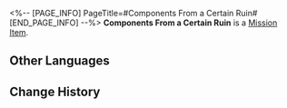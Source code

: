 <%-- [PAGE_INFO]
PageTitle=#Components From a Certain Ruin#
[END_PAGE_INFO] --%>
{{Item Infobox
|id          = 140436
|image       = Item Components From a Certain Ruin.png
|type        = Mission Item
|invCategory = Missions
|rarity      = 3
|effect      = 
|description = This is a part found in the ruins of the Pasdrak City Civic Center. Its original purpose is now impossible to discover. Swanga now carries this part with him at all times as a reminder to always recall the blood and tears of the revolutionaries.
}}
'''Components From a Certain Ruin''' is a [[Mission Item]].

==Other Languages==
{{Other Languages
|en   = Components From a Certain Ruin
|zhs  = 某处废墟中的零件
|zht  = 某處廢墟中的零件
|ja   = ある廃墟から見つかった部品
|ko   = 어느 폐허에서 난 부품
|es   = Componente de ciertas ruinas
|fr   = Fragments de ruines
|ru   = Деталь из неких руин
|th   = ชิ้นส่วนจากซากปรักหักพังแห่งหนึ่ง
|vi   = Linh Kiện Trong Phế Tích Nào Đó
|de   = Bauteil einer gewissen Ruine
|id   = Komponen dari Suatu Reruntuhan
|pt   = Componentes de uma Certa Ruína
}}

==Change History==
{{Change History|2.0}}